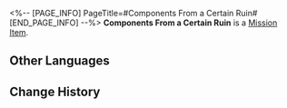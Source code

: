 <%-- [PAGE_INFO]
PageTitle=#Components From a Certain Ruin#
[END_PAGE_INFO] --%>
{{Item Infobox
|id          = 140436
|image       = Item Components From a Certain Ruin.png
|type        = Mission Item
|invCategory = Missions
|rarity      = 3
|effect      = 
|description = This is a part found in the ruins of the Pasdrak City Civic Center. Its original purpose is now impossible to discover. Swanga now carries this part with him at all times as a reminder to always recall the blood and tears of the revolutionaries.
}}
'''Components From a Certain Ruin''' is a [[Mission Item]].

==Other Languages==
{{Other Languages
|en   = Components From a Certain Ruin
|zhs  = 某处废墟中的零件
|zht  = 某處廢墟中的零件
|ja   = ある廃墟から見つかった部品
|ko   = 어느 폐허에서 난 부품
|es   = Componente de ciertas ruinas
|fr   = Fragments de ruines
|ru   = Деталь из неких руин
|th   = ชิ้นส่วนจากซากปรักหักพังแห่งหนึ่ง
|vi   = Linh Kiện Trong Phế Tích Nào Đó
|de   = Bauteil einer gewissen Ruine
|id   = Komponen dari Suatu Reruntuhan
|pt   = Componentes de uma Certa Ruína
}}

==Change History==
{{Change History|2.0}}